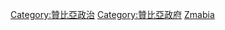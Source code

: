 {{Commonscat|International relations of Zambia}}

[[Category:贊比亞政治|Category:贊比亞政治]]
[[Category:贊比亞政府|Category:贊比亞政府]]
[[Category:非洲各国外交|Zmabia]]